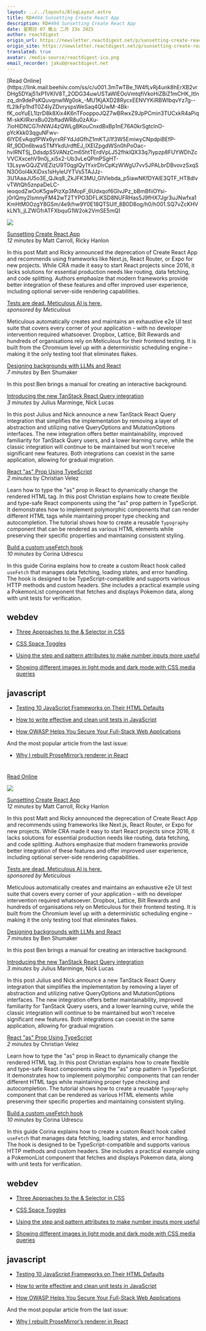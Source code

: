 ```yaml
---
layout: ../../layouts/BlogLayout.astro
title: RD#494 Sunsetting Create React App
description: RD#494 Sunsetting Create React App
date: 星期日 07 晚上 二月 23o 2025
author: reactdigest
origin_url: https://newsletter.reactdigest.net/p/sunsetting-create-react-app
origin_site: https://newsletter.reactdigest.net/p/sunsetting-create-react-app
translated: true
avatar: /media-source/reactdigest-ico.png
email_recorder: jakub@reactdigest.net
---
```



<Reference client:only="react" title="RD#494 Sunsetting Create React App" url="https://newsletter.reactdigest.net/p/sunsetting-create-react-app" />

<Detail client:only="react">
	[Read Online](https://link.mail.beehiiv.com/ss/c/u001.3mTwTBe_1W4fLvRj4unk8hErXB2vrDHg5DYaj51xP1VKIV8T_2ODG34uwUSTaWlEOoVmtqfiVkoHiZBiZ1mCHK_ltInzq_dn9dePsKQuvqnwlWg0ok_-MU1KjAXD28RycxEENVYKiRBWIbqvYz7g--fL2lkFp1hdT0Z4IyZDvryspsWeSaq4QUwM-4Bk-fK_ooYuEL1lzrD8k8Xix4K6nTFooppoJQZ7wBRwxZ9JpPCmin3TUCxkR4aPiqM-skKilRxrxBu02bftadWR8u0zAXu-7ioHIDNCG7nNWJ4zQWLgBKouCnxdBxBp1nE76A0krSgtclnO-pYcKkk03qguNFwv-6lYDEvAqqfPWx6yrxRFYdJdGfhZ1mKTJi1f3W5EmiwyCNpdpiBEfP-Rf_9DDn6bwaSTMYkdUrdftEJ_IXEIZpgdWSn0hPoOac-hvlRNTSj_DdsdpS5VANzCm65htTErdVpLJ52fhklQX33q7Iypzp8FUYWDhZcVVCXxcehV9n0j_xi5x2-Ub3vLeQPmPSgHT-13LsywGQJZVlEZizU9T0qgIQy1YxirDIrCpKzWWgU7vv5JPALbrDBvovzSxqSN3O0oI4kXiDxs1sHyleUYTVs5TAJJz-3U1AaaJU5o3E_QJkq8_ZkJFK3MU_GIVlebda_p5iawNKfDYAIE3QTF_HT8dlvvTWtQh5znpaDeLC-ieoqodZwOoK5gwPizXp3MopF_6Udxqof6GIvJPz_bBmBfiiOYsi-j0rlQmy2IsmnyFM42wT2TYPO3DFLiKSD8NUFRHas5J9fHX7Jgr3uJNwfxa1KmHtM0OzgY8GSm/4e9/hw9Y0E18QTSUIf_8B0D8og/h0/h001.SQ7vZcKHVkLN1i_jLZWGfrATFXbquG1W2ok2VmSE5mQ)

![](https://link.mail.beehiiv.com/ss/o/u001.Btu2bd7uwPPtNpvEhFUmtA/4e9/hw9Y0E18QTSUIf_8B0D8og/ho.gif)

[Sunsetting Create React App](https://link.mail.beehiiv.com/ss/c/u001.UBh74i5ibvpiWu-3SxqXvuMRDy3w85kWf16GtEwWeECFbyHlqOXGp-QCYgt94G1pePci9dVo57r_w7uq_TmUmWAVWRUN2eopyW5usyrb2b9g9xqOI9NgPzRXWcfqYS5bFuI0PTWSpve5t2M4a8VG5WVALniW9QQucagRxNkehUB5oeVgUyRVYdDMYK1oljhQb07TJvGcv7emGSSTHJkMsuMauI6UMw2sq1Pp6SQlIDAu907cwgYOJw2yXb-QFaI6Sa0qaMs8CJx4Sn01jR_9O1DewYl1mTtUKhk1dYjFdsc/4e9/hw9Y0E18QTSUIf_8B0D8og/h1/h001.SLwGrrncW1XDuy4WGKNMJFAQDMNiOslTdjFmiq8Wq7U)  
_12 minutes_ by Matt Carroll, Ricky Hanlon

In this post Matt and Ricky announced the deprecation of Create React App and recommends using frameworks like Next.js, React Router, or Expo for new projects. While CRA made it easy to start React projects since 2016, it lacks solutions for essential production needs like routing, data fetching, and code splitting. Authors emphasize that modern frameworks provide better integration of these features and offer improved user experience, including optional server-side rendering capabilities.

[Tests are dead. Meticulous AI is here.](https://link.mail.beehiiv.com/ss/c/u001.96pnkUdR2Et9YTtP31beqa3JwGFc7SR4VfYwt4lGl6BqJbWmR8Zr6peVAmAulyzAx6j18FNSq9WHzwlFlFYko39HgeM2WqroLgOnA-NgNKtuzp4tf-DgVOEWVwRvFa5DXLsOCNqCDWRtzYUUGTVsKQ/4e9/hw9Y0E18QTSUIf_8B0D8og/h2/h001.IK-2vDg_LOVY2VkX6aF8HvZ2FmpGXFhE_kH58KL2knc)  
_sponsored by Meticulous_

Meticulous automatically creates and maintains an exhaustive e2e UI test suite that covers every corner of your application – with no developer intervention required whatsoever. Dropbox, Lattice, Bilt Rewards and hundreds of organisations rely on Meticulous for their frontend testing. It is built from the Chromium level up with a deterministic scheduling engine – making it the only testing tool that eliminates flakes.

[Designing backgrounds with LLMs and React](https://link.mail.beehiiv.com/ss/c/u001.96pnkUdR2Et9YTtP31beqbGF_k7ZIqYeeQfFNhZS0yAFP-wJdu07vd-DbReFrd1X1TwANOln4FyRG_3DcupfZ4pBaRDrQw5PfKVgozz0on9tfqTMlcdNpaA302yklAjZNFXu5o1fSJPLx90Kz0-e6C7Oc6JNwXOtmaZre_TF5n45keo3K-_C7J4jVCy7VmATD4cEHLxVc7I0vztyXtz7ctHdBNUnfD2rS_K651GBCZIDcc2w-GxEmCx3z4u-SAQMB3end5if59hDm6WSGqOIQUst5l-zawGoq5kOCRGAS9NqWsvPRNQs4rWeyf0enIWx/4e9/hw9Y0E18QTSUIf_8B0D8og/h3/h001.ScrjnWfnr2jUy1eF-1eSjc8CBkp2lhODgzh313CB_rs)  
_7 minutes_ by Ben Shumaker

In this post Ben brings a manual for creating an interactive background.

[Introducing the new TanStack React Query integration](https://link.mail.beehiiv.com/ss/c/u001.JtHN9HflllQ513MF6IlgFxK8_5CYH84rOyQkKiuPnAOLZda2ml3I_H9L53yVmZS62oK7biplihjWy3QLwrGHIdnqSTefvIYabHb1YKn9MyNK6gaqCbuzaAMutDegsTdNfQ2k5hPO-HmG9s2XywtlKpeIJZLfAYgupixJJNhjeoFx384E2x7bGZItlB1PZ-8MU_qpvcLFuvXjAdZ7JlfcrKLAdXWvak36zBo0XmpIZreupS7V8cVdGrhqt9xsDJZOwC_RRuwf2hUh8X8nXtjbMeQ5jJl95Qy48JYeGY5gj1o/4e9/hw9Y0E18QTSUIf_8B0D8og/h4/h001.WVhqovRgbWN54DYU8mhbJAQtW20vyXQswaYk61Ujjh8)  
_3 minutes_ by Julius Marminge, Nick Lucas

In this post Julius and Nick announce a new TanStack React Query integration that simplifies the implementation by removing a layer of abstraction and utilizing native QueryOptions and MutationOptions interfaces. The new integration offers better maintainability, improved familiarity for TanStack Query users, and a lower learning curve, while the classic integration will continue to be maintained but won't receive significant new features. Both integrations can coexist in the same application, allowing for gradual migration.

[React "as" Prop Using TypeScript](https://link.mail.beehiiv.com/ss/c/u001.XGHModMy7yto-RjzmaUKhdXVCnBPdVzcEvEpXRqRgWd-ClnQ-451q3t_vCbNg-zArKTARV-wgIL1IUAeNwPTzq2oDyfAIBhZx3Lynji9BXnQrqCUvVf0e1d8WtwDm9j0ElkSLzc4ft1lQBJvX0S0MKyMs445zb5VNeSU0ThNCNha59VqGhXnHfijwsrgCqP5SMzsfC0X-K4DuLTVHHJZwTAY5Mm--rfdkLLZs4iAmf5Nn4pwTdEK0QJ6wYbg10qcvq3w8jV_zWAvwTXWCxdNjw/4e9/hw9Y0E18QTSUIf_8B0D8og/h5/h001.dCN6AvzOk5MQxPvHH0ylv4up1fi0QImRDZtK8opYQAA)  
_2 minutes_ by Christian Velez

Learn how to type the "as" prop in React to dynamically change the rendered HTML tag. In this post Christian explains how to create flexible and type-safe React components using the "as" prop pattern in TypeScript. It demonstrates how to implement polymorphic components that can render different HTML tags while maintaining proper type checking and autocompletion. The tutorial shows how to create a reusable `Typography` component that can be rendered as various HTML elements while preserving their specific properties and maintaining consistent styling.

[Build a custom useFetch hook](https://link.mail.beehiiv.com/ss/c/u001.UBh74i5ibvpiWu-3SxqXvmT1tfMGfxA3v_DxMTfUzLWUnXrsKgR8G6aOEbNJdGgyc-a8s-cXndcWsi1yOECLV7_Lv9N06HMlKbeWrz6lKI0iWZVzYUBbvf7Mv2Fi05UPxVSGjPQPQ0GGy7Dlw79ppCt75EegtJrmYcY5PyuzMzM3tVilLd0kd1W2UmgovV9mkJxtvtKz2vpB3qC_ciNoc6hfHNvfW33CoqBj-mSt6pPSw4Xm2c5SdgMnAntgUU6iZIjpw4ekm6Re6VkdtgLByClvIbF_sOl9bhNduBZRmtw/4e9/hw9Y0E18QTSUIf_8B0D8og/h6/h001.sQLsIURIRe9EN7jpkV4WxrXdw80WX3haiy1g_F_p8vA)  
_10 minutes_ by Corina Udrescu

In this guide Corina explains how to create a custom React hook called `useFetch` that manages data fetching, loading states, and error handling. The hook is designed to be TypeScript-compatible and supports various HTTP methods and custom headers. She includes a practical example using a PokemonList component that fetches and displays Pokemon data, along with unit tests for verification.

## webdev

*   [Three Approaches to the & Selector in CSS](https://link.mail.beehiiv.com/ss/c/u001.KaMW3WmNMB7SepvbqFCmfaSOFJc2XPJZaMvVYObtcgPkn1oHCSCr-DwxTAU2a1hjtsBYGXipGQbReAiYN4QLuVfzAX6oWnnTGEwyiTNwmoaVrozGMfygGbNy5NhhVpFCyjpNNTCp4I148Uty0m1G0Us9g-39Oyc38pX4inunN0Qw3e9pPQPDkxMb0NFmbsD_0pXhQZuZ-vVb_8wFDtqnmoAHnW9Hzi6X1rRyqdQ7vb0PV0erzsVGDRQUg4ctZ5CFzsEw7xrdOuMi9p-5htitSR2Bhw1rSlcmt-S0C1V_rcwNe2n8cmalhEBT9GoSVuYc/4e9/hw9Y0E18QTSUIf_8B0D8og/h7/h001._KIJ5fvyC20VyifHFyfgLABWqDBHitRa7f_216pBK5Q)
    
*   [CSS Space Toggles](https://link.mail.beehiiv.com/ss/c/u001.0APXl0QZL7fWOKx6hVh63ia1iZFBPaOGI2PpVm-q76narEMYCXf2X2Ecx3ET4j0ODhs1_hOPAXH1ExvUpwG2eKnHBm5qkJ-m8vJf7AuTgI9dQGJ2EEF_xuzHn4GUAC3xzFRqcyNY9A7cgR-V8Isl11dpNeXnNjIzXGsYs7VaMhYDiio6mtTZTdfNi7wBRJI_su2M6tEuzCd4B7ScumjdqaBz9UPrN7zlaJ29uhZC4lgREiaoCi62PJEcbSzncwCVwJ6jtTThxO7HAWgoIfoj_sa-uaC-x8WlsuTSvRsoVaM/4e9/hw9Y0E18QTSUIf_8B0D8og/h8/h001.P49Ijv8mrP8X1hFqHe5ATDZ2gBjkVmtWuU0LlHe2e5M)
    
*   [Using the step and pattern attributes to make number inputs more useful](https://link.mail.beehiiv.com/ss/c/u001.XGHModMy7yto-RjzmaUKhf31T844dZHx34QmBfO47UqPz6Igrj69Rl2nbkTjCd_9-MtUWmfPVKy-6zqzE-iOh0wIzoCDmlkpFryqfHJEyuC_W2AkYuHJJArRXLKnwpzb1EDfC2L5gLXslgaGQDHQibcPx908WPq8z8EtXa-GTN_CzIHMWDs0xinLmbBOAyO9uxffSqA622YuXTVhvXp7Nc9zGlfCzu7WI6KOvyFFVz31wzRjjqt20LaGqW5hkzsU3-esgO4WEoNGEnffi9lu_paIrSVHoQsCwEfLVaKmklT8ImauzUBZcjGnQHZqJVJ1r3eZvAX9YHZ7iB3kejPtFQ/4e9/hw9Y0E18QTSUIf_8B0D8og/h9/h001.rFTI660B6-dp5fKsLMq_RmZViYXMoAwQftlX10Q9LM8)
    
*   [Showing different images in light mode and dark mode with CSS media queries](https://link.mail.beehiiv.com/ss/c/u001.aPX4i1CZjyg0TJtq3966EFm8vj-w9f7L9fghDMd9nNUdmyWZMIXl4_-dljTwnTHfe3lzmCnNQ0jgMRAsmCoOt2hTxrnOA0uM_ie5-pnZblVV2AhRWOFJlN4HDaamgbGxE3mum-2sJB-znZnIn1xQeUHFQGEmKrWYTEvjjm4yvT5PmXO4GjNF3hAxD6QtyeG2M940Rg4Dwx3scAK4sPM7SoRHVQfC5tPLrQPRKCMcVmO6lY6ZYrNb6H12-gsQmvJJFT0y_4rn6A8RpY7sDaay7Fq4Kie5iNhAs7AVcdnXLpo/4e9/hw9Y0E18QTSUIf_8B0D8og/h10/h001.F4GckN7fhWKocv6dSc-RypKM_KkySx2k0UVbPNu6WME)
    

## javascript

*   [Testing 10 JavaScript Frameworks on Their HTML Defaults](https://link.mail.beehiiv.com/ss/c/u001.9rj0kBGH2_rh17KMcAxCTdU-UDp_RKZe_nL2ztFfBlOCepPdgA6KdfV9LovBNtWpLgFZ3EBhpNHyf-0nqPuLuYJ9X1t9ynampPEX5E0KEpMxOY53FBNNbSB8OQv3-nIWlYgs3-yx7njXiybZEm1bIE9BrrnXCjwNziV_PmPn-MUhyGgGahJ_2Sb1Gf1l9Sbu3GJdIk2CkUN7WPmE06720C26GKXurNrXjqYYrLcuRqEsvJAAxow87OGH2kDDx9Su7lDMi6b2oBNW_lndIyWjQFHooaDc-X-HtvBoIckp1VQ/4e9/hw9Y0E18QTSUIf_8B0D8og/h11/h001.SvQNQqxTkwyO47oJKYJCEEV1oyrrGXjL6ZQ9kc-H-kQ)
    
*   [How to write effective and clean unit tests in JavaScript](https://link.mail.beehiiv.com/ss/c/u001.JtHN9HflllQ513MF6IlgF9QvXOdh3M1WtnyEbmvUCbZ3C-Qp2jBDeigxM3_P7Ni42pXw6Z9Z3N8hwU_GQEjLiD6W-M_T-FNmrfjXumr0Pnm_we_MZN6-CP1pHUHCOwBwe2vJT5c6veUfD0Mfe3j-i9dhzqulXmjh2Z5iPmeDc2Zd1nHmuQj0cBTLJALaait7SmwOEP7aoyOYjRkrk9PJqknCOVOZmBv75D8cgatpo10sOlDzsZNTW_uRc_iG7XXB8MM-W6f-5Vkl5pbru0_zMSs_X0YFxSZ03P2Wm8nMP11TEuTW0BMx_1E6Xn1VsNN5/4e9/hw9Y0E18QTSUIf_8B0D8og/h12/h001.6kr-iZcZ20NB2qj32m7s7M7nqny54-xNPauLFatKtBc)
    
*   [How OWASP Helps You Secure Your Full-Stack Web Applications](https://link.mail.beehiiv.com/ss/c/u001.96pnkUdR2Et9YTtP31beqdUqvrAcuWP08tYMJ3IAaFPfaw3u0PunC8gfpG12t5MFBFjCWcBkWV4pMX6ozYhLN1hWnx29SeH6GHs8jd7X1WwwUyf1xUxuGiWRba-HBgBLLQguGn82uhT5WoK8EH4FCsyNJ4V9OoQfoNKKpTaELRYMhEVEKHYHFM1XCauOUt4mFA0uK3OSSltGVTq83KqYrBs-uYR2Y7IsKiGpioLN6BuVinY0NEH5u8WbtUBM06RFT7HcdFg3Nm37tAilqvfBxUveFVsH4kP-RNZJ8gPw_JJ3jhQuQe5OL9zfFZngIn6poy5BlVrRLT-MyZFtBXy9tw/4e9/hw9Y0E18QTSUIf_8B0D8og/h13/h001.sZ1WnAA_8DVuhJX84J56max3TOJ2uBRiJkSohZZjwv8)
    

And the most popular article from the last issue:

*   [Why I rebuilt ProseMirror’s renderer in React](https://link.mail.beehiiv.com/ss/c/u001.umaHyWnMavjtWWn_0mUAO0u-frL1LyfZOyb7E0lrDMfuhdOOu6LxMud1Sch4E8WiC3LdEusIwhYyUrukHKobRVG-AMmPyY9aopFWI93w5KAVNYM6T1GNMxTqk_KkRXXt8ch24m4NrmhOHKQUmDepy02eS-y0We6lZ9YA8hwZp-AyW1CeAP2hRceIsJamAQOI0pqA5Utkzm7xBR0QNgIRNQxknJuuWAP5s9ocGsTnRvrfb_4kUlXOjgBsyvX7buO3-9iUuc76gYehr6BkGtnwROOeJ7FDmp6uMz8mZLbf4Iw/4e9/hw9Y0E18QTSUIf_8B0D8og/h14/h001.jC60WAceKDlzzPV6Im2FfagoJNXZdZk4QF9FvzTP-4o)
    

#
</Detail>

[Read Online](https://link.mail.beehiiv.com/ss/c/u001.3mTwTBe_1W4fLvRj4unk8hErXB2vrDHg5DYaj51xP1VKIV8T_2ODG34uwUSTaWlEOoVmtqfiVkoHiZBiZ1mCHK_ltInzq_dn9dePsKQuvqnwlWg0ok_-MU1KjAXD28RycxEENVYKiRBWIbqvYz7g--fL2lkFp1hdT0Z4IyZDvryspsWeSaq4QUwM-4Bk-fK_ooYuEL1lzrD8k8Xix4K6nTFooppoJQZ7wBRwxZ9JpPCmin3TUCxkR4aPiqM-skKilRxrxBu02bftadWR8u0zAXu-7ioHIDNCG7nNWJ4zQWLgBKouCnxdBxBp1nE76A0krSgtclnO-pYcKkk03qguNFwv-6lYDEvAqqfPWx6yrxRFYdJdGfhZ1mKTJi1f3W5EmiwyCNpdpiBEfP-Rf_9DDn6bwaSTMYkdUrdftEJ_IXEIZpgdWSn0hPoOac-hvlRNTSj_DdsdpS5VANzCm65htTErdVpLJ52fhklQX33q7Iypzp8FUYWDhZcVVCXxcehV9n0j_xi5x2-Ub3vLeQPmPSgHT-13LsywGQJZVlEZizU9T0qgIQy1YxirDIrCpKzWWgU7vv5JPALbrDBvovzSxqSN3O0oI4kXiDxs1sHyleUYTVs5TAJJz-3U1AaaJU5o3E_QJkq8_ZkJFK3MU_GIVlebda_p5iawNKfDYAIE3QTF_HT8dlvvTWtQh5znpaDeLC-ieoqodZwOoK5gwPizXp3MopF_6Udxqof6GIvJPz_bBmBfiiOYsi-j0rlQmy2IsmnyFM42wT2TYPO3DFLiKSD8NUFRHas5J9fHX7Jgr3uJNwfxa1KmHtM0OzgY8GSm/4e9/hw9Y0E18QTSUIf_8B0D8og/h0/h001.SQ7vZcKHVkLN1i_jLZWGfrATFXbquG1W2ok2VmSE5mQ)

![](https://link.mail.beehiiv.com/ss/o/u001.Btu2bd7uwPPtNpvEhFUmtA/4e9/hw9Y0E18QTSUIf_8B0D8og/ho.gif)

[Sunsetting Create React App](https://link.mail.beehiiv.com/ss/c/u001.UBh74i5ibvpiWu-3SxqXvuMRDy3w85kWf16GtEwWeECFbyHlqOXGp-QCYgt94G1pePci9dVo57r_w7uq_TmUmWAVWRUN2eopyW5usyrb2b9g9xqOI9NgPzRXWcfqYS5bFuI0PTWSpve5t2M4a8VG5WVALniW9QQucagRxNkehUB5oeVgUyRVYdDMYK1oljhQb07TJvGcv7emGSSTHJkMsuMauI6UMw2sq1Pp6SQlIDAu907cwgYOJw2yXb-QFaI6Sa0qaMs8CJx4Sn01jR_9O1DewYl1mTtUKhk1dYjFdsc/4e9/hw9Y0E18QTSUIf_8B0D8og/h1/h001.SLwGrrncW1XDuy4WGKNMJFAQDMNiOslTdjFmiq8Wq7U)\
*12 minutes* by Matt Carroll, Ricky Hanlon

In this post Matt and Ricky announced the deprecation of Create React App and recommends using frameworks like Next.js, React Router, or Expo for new projects. While CRA made it easy to start React projects since 2016, it lacks solutions for essential production needs like routing, data fetching, and code splitting. Authors emphasize that modern frameworks provide better integration of these features and offer improved user experience, including optional server-side rendering capabilities.

[Tests are dead. Meticulous AI is here.](https://link.mail.beehiiv.com/ss/c/u001.96pnkUdR2Et9YTtP31beqa3JwGFc7SR4VfYwt4lGl6BqJbWmR8Zr6peVAmAulyzAx6j18FNSq9WHzwlFlFYko39HgeM2WqroLgOnA-NgNKtuzp4tf-DgVOEWVwRvFa5DXLsOCNqCDWRtzYUUGTVsKQ/4e9/hw9Y0E18QTSUIf_8B0D8og/h2/h001.IK-2vDg_LOVY2VkX6aF8HvZ2FmpGXFhE_kH58KL2knc)\
*sponsored by Meticulous*

Meticulous automatically creates and maintains an exhaustive e2e UI test suite that covers every corner of your application – with no developer intervention required whatsoever. Dropbox, Lattice, Bilt Rewards and hundreds of organisations rely on Meticulous for their frontend testing. It is built from the Chromium level up with a deterministic scheduling engine – making it the only testing tool that eliminates flakes.

[Designing backgrounds with LLMs and React](https://link.mail.beehiiv.com/ss/c/u001.96pnkUdR2Et9YTtP31beqbGF_k7ZIqYeeQfFNhZS0yAFP-wJdu07vd-DbReFrd1X1TwANOln4FyRG_3DcupfZ4pBaRDrQw5PfKVgozz0on9tfqTMlcdNpaA302yklAjZNFXu5o1fSJPLx90Kz0-e6C7Oc6JNwXOtmaZre_TF5n45keo3K-_C7J4jVCy7VmATD4cEHLxVc7I0vztyXtz7ctHdBNUnfD2rS_K651GBCZIDcc2w-GxEmCx3z4u-SAQMB3end5if59hDm6WSGqOIQUst5l-zawGoq5kOCRGAS9NqWsvPRNQs4rWeyf0enIWx/4e9/hw9Y0E18QTSUIf_8B0D8og/h3/h001.ScrjnWfnr2jUy1eF-1eSjc8CBkp2lhODgzh313CB_rs)\
*7 minutes* by Ben Shumaker

In this post Ben brings a manual for creating an interactive background.

[Introducing the new TanStack React Query integration](https://link.mail.beehiiv.com/ss/c/u001.JtHN9HflllQ513MF6IlgFxK8_5CYH84rOyQkKiuPnAOLZda2ml3I_H9L53yVmZS62oK7biplihjWy3QLwrGHIdnqSTefvIYabHb1YKn9MyNK6gaqCbuzaAMutDegsTdNfQ2k5hPO-HmG9s2XywtlKpeIJZLfAYgupixJJNhjeoFx384E2x7bGZItlB1PZ-8MU_qpvcLFuvXjAdZ7JlfcrKLAdXWvak36zBo0XmpIZreupS7V8cVdGrhqt9xsDJZOwC_RRuwf2hUh8X8nXtjbMeQ5jJl95Qy48JYeGY5gj1o/4e9/hw9Y0E18QTSUIf_8B0D8og/h4/h001.WVhqovRgbWN54DYU8mhbJAQtW20vyXQswaYk61Ujjh8)\
*3 minutes* by Julius Marminge, Nick Lucas

In this post Julius and Nick announce a new TanStack React Query integration that simplifies the implementation by removing a layer of abstraction and utilizing native QueryOptions and MutationOptions interfaces. The new integration offers better maintainability, improved familiarity for TanStack Query users, and a lower learning curve, while the classic integration will continue to be maintained but won't receive significant new features. Both integrations can coexist in the same application, allowing for gradual migration.

[React "as" Prop Using TypeScript](https://link.mail.beehiiv.com/ss/c/u001.XGHModMy7yto-RjzmaUKhdXVCnBPdVzcEvEpXRqRgWd-ClnQ-451q3t_vCbNg-zArKTARV-wgIL1IUAeNwPTzq2oDyfAIBhZx3Lynji9BXnQrqCUvVf0e1d8WtwDm9j0ElkSLzc4ft1lQBJvX0S0MKyMs445zb5VNeSU0ThNCNha59VqGhXnHfijwsrgCqP5SMzsfC0X-K4DuLTVHHJZwTAY5Mm--rfdkLLZs4iAmf5Nn4pwTdEK0QJ6wYbg10qcvq3w8jV_zWAvwTXWCxdNjw/4e9/hw9Y0E18QTSUIf_8B0D8og/h5/h001.dCN6AvzOk5MQxPvHH0ylv4up1fi0QImRDZtK8opYQAA)\
*2 minutes* by Christian Velez

Learn how to type the "as" prop in React to dynamically change the rendered HTML tag. In this post Christian explains how to create flexible and type-safe React components using the "as" prop pattern in TypeScript. It demonstrates how to implement polymorphic components that can render different HTML tags while maintaining proper type checking and autocompletion. The tutorial shows how to create a reusable `Typography` component that can be rendered as various HTML elements while preserving their specific properties and maintaining consistent styling.

[Build a custom useFetch hook](https://link.mail.beehiiv.com/ss/c/u001.UBh74i5ibvpiWu-3SxqXvmT1tfMGfxA3v_DxMTfUzLWUnXrsKgR8G6aOEbNJdGgyc-a8s-cXndcWsi1yOECLV7_Lv9N06HMlKbeWrz6lKI0iWZVzYUBbvf7Mv2Fi05UPxVSGjPQPQ0GGy7Dlw79ppCt75EegtJrmYcY5PyuzMzM3tVilLd0kd1W2UmgovV9mkJxtvtKz2vpB3qC_ciNoc6hfHNvfW33CoqBj-mSt6pPSw4Xm2c5SdgMnAntgUU6iZIjpw4ekm6Re6VkdtgLByClvIbF_sOl9bhNduBZRmtw/4e9/hw9Y0E18QTSUIf_8B0D8og/h6/h001.sQLsIURIRe9EN7jpkV4WxrXdw80WX3haiy1g_F_p8vA)\
*10 minutes* by Corina Udrescu

In this guide Corina explains how to create a custom React hook called `useFetch` that manages data fetching, loading states, and error handling. The hook is designed to be TypeScript-compatible and supports various HTTP methods and custom headers. She includes a practical example using a PokemonList component that fetches and displays Pokemon data, along with unit tests for verification.

## webdev

* [Three Approaches to the & Selector in CSS](https://link.mail.beehiiv.com/ss/c/u001.KaMW3WmNMB7SepvbqFCmfaSOFJc2XPJZaMvVYObtcgPkn1oHCSCr-DwxTAU2a1hjtsBYGXipGQbReAiYN4QLuVfzAX6oWnnTGEwyiTNwmoaVrozGMfygGbNy5NhhVpFCyjpNNTCp4I148Uty0m1G0Us9g-39Oyc38pX4inunN0Qw3e9pPQPDkxMb0NFmbsD_0pXhQZuZ-vVb_8wFDtqnmoAHnW9Hzi6X1rRyqdQ7vb0PV0erzsVGDRQUg4ctZ5CFzsEw7xrdOuMi9p-5htitSR2Bhw1rSlcmt-S0C1V_rcwNe2n8cmalhEBT9GoSVuYc/4e9/hw9Y0E18QTSUIf_8B0D8og/h7/h001._KIJ5fvyC20VyifHFyfgLABWqDBHitRa7f_216pBK5Q)

* [CSS Space Toggles](https://link.mail.beehiiv.com/ss/c/u001.0APXl0QZL7fWOKx6hVh63ia1iZFBPaOGI2PpVm-q76narEMYCXf2X2Ecx3ET4j0ODhs1_hOPAXH1ExvUpwG2eKnHBm5qkJ-m8vJf7AuTgI9dQGJ2EEF_xuzHn4GUAC3xzFRqcyNY9A7cgR-V8Isl11dpNeXnNjIzXGsYs7VaMhYDiio6mtTZTdfNi7wBRJI_su2M6tEuzCd4B7ScumjdqaBz9UPrN7zlaJ29uhZC4lgREiaoCi62PJEcbSzncwCVwJ6jtTThxO7HAWgoIfoj_sa-uaC-x8WlsuTSvRsoVaM/4e9/hw9Y0E18QTSUIf_8B0D8og/h8/h001.P49Ijv8mrP8X1hFqHe5ATDZ2gBjkVmtWuU0LlHe2e5M)

* [Using the step and pattern attributes to make number inputs more useful](https://link.mail.beehiiv.com/ss/c/u001.XGHModMy7yto-RjzmaUKhf31T844dZHx34QmBfO47UqPz6Igrj69Rl2nbkTjCd_9-MtUWmfPVKy-6zqzE-iOh0wIzoCDmlkpFryqfHJEyuC_W2AkYuHJJArRXLKnwpzb1EDfC2L5gLXslgaGQDHQibcPx908WPq8z8EtXa-GTN_CzIHMWDs0xinLmbBOAyO9uxffSqA622YuXTVhvXp7Nc9zGlfCzu7WI6KOvyFFVz31wzRjjqt20LaGqW5hkzsU3-esgO4WEoNGEnffi9lu_paIrSVHoQsCwEfLVaKmklT8ImauzUBZcjGnQHZqJVJ1r3eZvAX9YHZ7iB3kejPtFQ/4e9/hw9Y0E18QTSUIf_8B0D8og/h9/h001.rFTI660B6-dp5fKsLMq_RmZViYXMoAwQftlX10Q9LM8)

* [Showing different images in light mode and dark mode with CSS media queries](https://link.mail.beehiiv.com/ss/c/u001.aPX4i1CZjyg0TJtq3966EFm8vj-w9f7L9fghDMd9nNUdmyWZMIXl4_-dljTwnTHfe3lzmCnNQ0jgMRAsmCoOt2hTxrnOA0uM_ie5-pnZblVV2AhRWOFJlN4HDaamgbGxE3mum-2sJB-znZnIn1xQeUHFQGEmKrWYTEvjjm4yvT5PmXO4GjNF3hAxD6QtyeG2M940Rg4Dwx3scAK4sPM7SoRHVQfC5tPLrQPRKCMcVmO6lY6ZYrNb6H12-gsQmvJJFT0y_4rn6A8RpY7sDaay7Fq4Kie5iNhAs7AVcdnXLpo/4e9/hw9Y0E18QTSUIf_8B0D8og/h10/h001.F4GckN7fhWKocv6dSc-RypKM_KkySx2k0UVbPNu6WME)

## javascript

* [Testing 10 JavaScript Frameworks on Their HTML Defaults](https://link.mail.beehiiv.com/ss/c/u001.9rj0kBGH2_rh17KMcAxCTdU-UDp_RKZe_nL2ztFfBlOCepPdgA6KdfV9LovBNtWpLgFZ3EBhpNHyf-0nqPuLuYJ9X1t9ynampPEX5E0KEpMxOY53FBNNbSB8OQv3-nIWlYgs3-yx7njXiybZEm1bIE9BrrnXCjwNziV_PmPn-MUhyGgGahJ_2Sb1Gf1l9Sbu3GJdIk2CkUN7WPmE06720C26GKXurNrXjqYYrLcuRqEsvJAAxow87OGH2kDDx9Su7lDMi6b2oBNW_lndIyWjQFHooaDc-X-HtvBoIckp1VQ/4e9/hw9Y0E18QTSUIf_8B0D8og/h11/h001.SvQNQqxTkwyO47oJKYJCEEV1oyrrGXjL6ZQ9kc-H-kQ)

* [How to write effective and clean unit tests in JavaScript](https://link.mail.beehiiv.com/ss/c/u001.JtHN9HflllQ513MF6IlgF9QvXOdh3M1WtnyEbmvUCbZ3C-Qp2jBDeigxM3_P7Ni42pXw6Z9Z3N8hwU_GQEjLiD6W-M_T-FNmrfjXumr0Pnm_we_MZN6-CP1pHUHCOwBwe2vJT5c6veUfD0Mfe3j-i9dhzqulXmjh2Z5iPmeDc2Zd1nHmuQj0cBTLJALaait7SmwOEP7aoyOYjRkrk9PJqknCOVOZmBv75D8cgatpo10sOlDzsZNTW_uRc_iG7XXB8MM-W6f-5Vkl5pbru0_zMSs_X0YFxSZ03P2Wm8nMP11TEuTW0BMx_1E6Xn1VsNN5/4e9/hw9Y0E18QTSUIf_8B0D8og/h12/h001.6kr-iZcZ20NB2qj32m7s7M7nqny54-xNPauLFatKtBc)

* [How OWASP Helps You Secure Your Full-Stack Web Applications](https://link.mail.beehiiv.com/ss/c/u001.96pnkUdR2Et9YTtP31beqdUqvrAcuWP08tYMJ3IAaFPfaw3u0PunC8gfpG12t5MFBFjCWcBkWV4pMX6ozYhLN1hWnx29SeH6GHs8jd7X1WwwUyf1xUxuGiWRba-HBgBLLQguGn82uhT5WoK8EH4FCsyNJ4V9OoQfoNKKpTaELRYMhEVEKHYHFM1XCauOUt4mFA0uK3OSSltGVTq83KqYrBs-uYR2Y7IsKiGpioLN6BuVinY0NEH5u8WbtUBM06RFT7HcdFg3Nm37tAilqvfBxUveFVsH4kP-RNZJ8gPw_JJ3jhQuQe5OL9zfFZngIn6poy5BlVrRLT-MyZFtBXy9tw/4e9/hw9Y0E18QTSUIf_8B0D8og/h13/h001.sZ1WnAA_8DVuhJX84J56max3TOJ2uBRiJkSohZZjwv8)

And the most popular article from the last issue:

* [Why I rebuilt ProseMirror’s renderer in React](https://link.mail.beehiiv.com/ss/c/u001.umaHyWnMavjtWWn_0mUAO0u-frL1LyfZOyb7E0lrDMfuhdOOu6LxMud1Sch4E8WiC3LdEusIwhYyUrukHKobRVG-AMmPyY9aopFWI93w5KAVNYM6T1GNMxTqk_KkRXXt8ch24m4NrmhOHKQUmDepy02eS-y0We6lZ9YA8hwZp-AyW1CeAP2hRceIsJamAQOI0pqA5Utkzm7xBR0QNgIRNQxknJuuWAP5s9ocGsTnRvrfb_4kUlXOjgBsyvX7buO3-9iUuc76gYehr6BkGtnwROOeJ7FDmp6uMz8mZLbf4Iw/4e9/hw9Y0E18QTSUIf_8B0D8og/h14/h001.jC60WAceKDlzzPV6Im2FfagoJNXZdZk4QF9FvzTP-4o)

#


